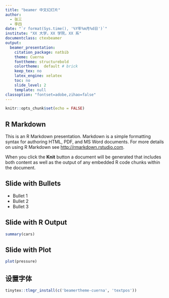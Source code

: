 ```yaml
---
title: "beamer 中文幻灯片"
author:
  - 张三
  - 李四
date: "`r format(Sys.time(), '%Y年%m月%d日')`"
institute: "XX 大学，XX 学院，XX 系"
documentclass: ctexbeamer
output: 
  beamer_presentation: 
    citation_package: natbib
    theme: Cuerna
    fonttheme: structurebold
    colortheme:  default # brick
    keep_tex: no
    latex_engine: xelatex
    toc: no
    slide_level: 2
    template: null
classoption: "fontset=adobe,zihao=false"
---
```


```r
knitr::opts_chunk$set(echo = FALSE)
```

## R Markdown

This is an R Markdown presentation. Markdown is a simple formatting syntax for authoring HTML, PDF, and MS Word documents. For more details on using R Markdown see <http://rmarkdown.rstudio.com>.

When you click the **Knit** button a document will be generated that includes both content as well as the output of any embedded R code chunks within the document.

## Slide with Bullets

- Bullet 1
- Bullet 2
- Bullet 3

## Slide with R Output

```r
summary(cars)
```

## Slide with Plot

```r
plot(pressure)
```

## 设置字体 {#sec:setup-cuerna}

```r
tinytex::tlmgr_install(c('beamertheme-cuerna', 'textpos'))
```
